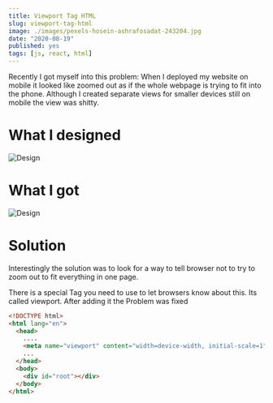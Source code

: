 ```yaml
---
title: Viewport Tag HTML
slug: viewport-tag-html
image: ./images/pexels-hosein-ashrafosadat-243204.jpg
date: "2020-08-19"
published: yes
tags: [js, react, html]
---
```



Recently I got myself into this problem: When I deployed my website on mobile it looked like zoomed out as if the whole webpage is trying to fit into the phone. Although I created separate views for smaller devices still on mobile the view was shitty.

# What I designed

![Design](./images/expectation.png)

# What I got

![Design](./images/reality.png)

# Solution

Interestingly the solution was to look for a way to tell browser not to try to zoom out to fit everything in one page.

There is a special Tag you need to use to let browsers know about this. Its called viewport. After adding it the Problem was fixed

<CodeDivWrapper>

```html
<!DOCTYPE html>
<html lang="en">
  <head>
    ....
    <meta name="viewport" content="width=device-width, initial-scale=1" />
    ...
  </head>
  <body>
    <div id="root"></div>
  </body>
</html>
```

</CodeDivWrapper>
